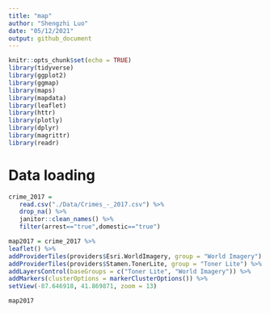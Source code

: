 ```yaml
---
title: "map"
author: "Shengzhi Luo"
date: "05/12/2021"
output: github_document
---
```


```r
knitr::opts_chunk$set(echo = TRUE)
library(tidyverse)
library(ggplot2)
library(ggmap)
library(maps)
library(mapdata)
library(leaflet)
library(httr)
library(plotly)
library(dplyr)
library(magrittr)
library(readr)
```

# Data loading

```r

crime_2017 =
   read.csv("./Data/Crimes_-_2017.csv") %>% 
   drop_na() %>% 
   janitor::clean_names() %>%
   filter(arrest=="true",domestic=="true")

```

```r

map2017 = crime_2017 %>%
leaflet() %>%
addProviderTiles(providers$Esri.WorldImagery, group = "World Imagery") %>%
addProviderTiles(providers$Stamen.TonerLite, group = "Toner Lite") %>%
addLayersControl(baseGroups = c("Toner Lite", "World Imagery")) %>%
addMarkers(clusterOptions = markerClusterOptions()) %>%
setView(-87.646918, 41.869871, zoom = 13)

map2017

```
